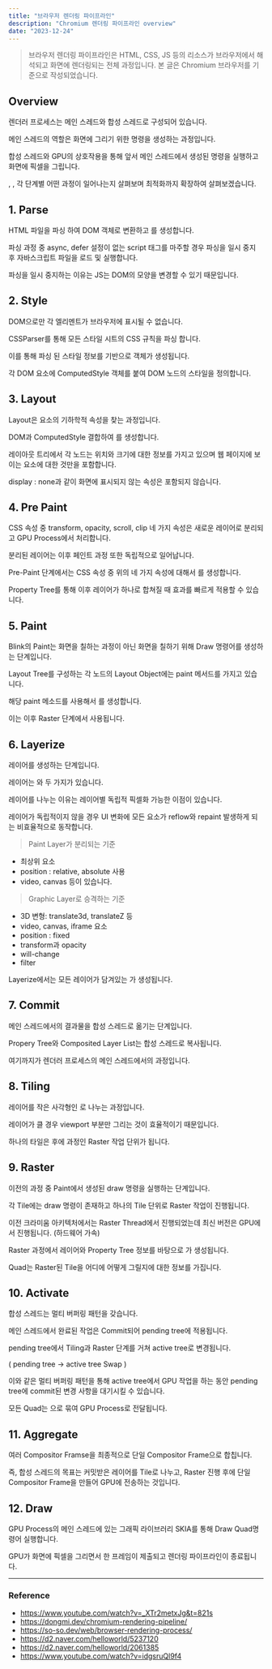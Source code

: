 ```yaml
---
title: "브라우저 렌더링 파이프라인"
description: "Chromium 렌더링 파이프라인 overview"
date: "2023-12-24"
---
```


> 브라우저 렌더링 파이프라인은 HTML, CSS, JS 등의 리소스가 브라우저에서 해석되고 화면에 렌더링되는 전체 과정입니다. 본 글은 Chromium 브라우저를 기준으로 작성되었습니다.

## Overview

<CustomImage
  src="https://github.com/jeongdopark/H-Logger/assets/72500346/0713067f-7dbb-49f5-aaf4-9714d8ddaf40"
  width={600}
  height={400}
/>

렌더러 프로세스는 메인 스레드와 합성 스레드로 구성되어 있습니다.

메인 스레드의 역할은 화면에 그리기 위한 명령을 생성하는 과정입니다.

합성 스레드와 GPU의 상호작용을 통해 앞서 메인 스레드에서 생성된 명령을 실행하고 화면에 픽셀을 그립니다.

<Highlight text="메인 스레드" />, <Highlight text="합성 스레드" />, <Highlight text="GPU 프로세스" /> 각 단계별 어떤 과정이
일어나는지 살펴보며 최적화까지 확장하여 살펴보겠습니다.

## 1. Parse

<CustomImage
  src="https://github.com/jeongdopark/H-Logger/assets/72500346/8091045e-8f20-4456-aa91-4d96629a462f"
  width="500"
  height="300"
/>

HTML 파일을 파싱 하여 DOM 객체로 변환하고 <Highlight text="DOM Tree"/>를 생성합니다.

파싱 과정 중 async, defer 설정이 없는 script 태그를 마주할 경우 파싱을 일시 중지 후 자바스크립트 파일을 로드 및 실행합니다.

파싱을 일시 중지하는 이유는 JS는 DOM의 모양을 변경할 수 있기 때문입니다.

## 2. Style

<CustomImage
  src="https://github.com/jeongdopark/H-Logger/assets/72500346/efac3c0d-0c1b-4513-b697-bcfeefd4ead9"
  width="500"
  height="300"
/>

DOM으로만 각 엘리멘트가 브라우저에 표시될 수 없습니다.

CSSParser를 통해 모든 스타일 시트의 CSS 규칙을 파싱 합니다.

이를 통해 파싱 된 스타일 정보를 기반으로 <Highlight text="ComputedStyle (CSSOM)"/>객체가 생성됩니다.

각 DOM 요소에 ComputedStyle 객체를 붙여 DOM 노드의 스타일을 정의합니다.

## 3. Layout

<CustomImage
  src="https://github.com/jeongdopark/H-Logger/assets/72500346/7ac15d61-330c-4128-af91-08174ed8d3a7"
  width="500"
  height="300"
/>

Layout은 요소의 기하학적 속성을 찾는 과정입니다.

DOM과 ComputedStyle 결합하여 <Highlight text="Layout Tree"/>를 생성합니다.

레이아웃 트리에서 각 노드는 위치와 크기에 대한 정보를 가지고 있으며 웹 페이지에 보이는 요소에 대한 것만을 포함합니다.

display : none과 같이 화면에 표시되지 않는 속성은 포함되지 않습니다.

## 4. Pre Paint

CSS 속성 중 transform, opacity, scroll, clip 네 가지 속성은 새로운 레이어로 분리되고 GPU Process에서 처리합니다.

분리된 레이어는 이후 페인트 과정 또한 독립적으로 일어납니다.

Pre-Paint 단계에서는 CSS 속성 중 위의 네 가지 속성에 대해서 <Highlight text="Property Tree"/>를 생성합니다.

Property Tree를 통해 이후 레이어가 하나로 합쳐질 때 효과를 빠르게 적용할 수 있습니다.

## 5. Paint

<CustomImage
  src="https://github.com/jeongdopark/H-Logger/assets/72500346/f8c018e9-8372-4b98-828d-92e4531f8520"
  width="500"
  height="300"
/>

Blink의 Paint는 화면을 칠하는 과정이 아닌 화면을 칠하기 위해 Draw 명령어를 생성하는 단계입니다.

Layout Tree를 구성하는 각 노드의 Layout Object에는 paint 메서드를 가지고 있습니다.

해당 paint 메소드를 사용해서 <Highlight text="Paint Record"/>를 생성합니다.

이는 이후 Raster 단계에서 사용됩니다.

## 6. Layerize

레이어를 생성하는 단계입니다.

레이어는 <Highlight text="Paint Layer"/>와 <Highlight text="Graphic Layer"/> 두 가지가 있습니다.

레이어를 나누는 이유는 레이어별 독립적 픽셀화 가능한 이점이 있습니다.

레이어가 독립적이지 않을 경우 UI 변화에 모든 요소가 reflow와 repaint 발생하게 되는 비효율적으로 동작합니다.

> Paint Layer가 분리되는 기준

- 최상위 요소
- position : relative, absolute 사용
- video, canvas
  등이 있습니다.

> Graphic Layer로 승격하는 기준

- 3D 변형: translate3d, translateZ 등
- video, canvas, iframe 요소
- position : fixed
- transform과 opacity
- will-change
- filter

<CustomImage
  src="https://github.com/jeongdopark/xeraph-blog/assets/72500346/ff9dda32-3a15-46e8-989f-20aa19502074"
  width="500"
  height="300"
/>

Layerize에서는 모든 레이어가 담겨있는 <Highlight text="Composited Layer List"/>가 생성됩니다.

## 7. Commit

메인 스레드에서의 결과물을 합성 스레드로 옮기는 단계입니다.

Propery Tree와 Composited Layer List는 합성 스레드로 복사됩니다.

여기까지가 렌더러 프로세스의 메인 스레드에서의 과정입니다.

## 8. Tiling

<CustomImage
  src="https://github.com/jeongdopark/H-Logger/assets/72500346/98d71b72-0a33-4ec8-aa91-8d79c317f93a"
  width="500"
  height="300"
/>

레이어를 작은 사각형인 <Highlight text="Tile"/>로 나누는 과정입니다.

레이어가 클 경우 viewport 부분만 그리는 것이 효율적이기 때문입니다.

하나의 타일은 후에 과정인 Raster 작업 단위가 됩니다.

## 9. Raster

이전의 과정 중 Paint에서 생성된 draw 명령을 실행하는 단계입니다.

각 Tile에는 draw 명령이 존재하고 하나의 Tile 단위로 Raster 작업이 진행됩니다.

이전 크라미움 아키텍처에서는 Raster Thread에서 진행되었는데 최신 버전은 GPU에서 진행됩니다. (하드웨어 가속)

Raster 과정에서 레이어와 Property Tree 정보를 바탕으로 <Highlight text="Quad"/>가 생성됩니다.

Quad는 Raster된 Tile을 어디에 어떻게 그릴지에 대한 정보를 가집니다.

## 10. Activate

<CustomImage
  src="https://github.com/jeongdopark/H-Logger/assets/72500346/99604683-9c91-4a56-965d-04d22a9d7d74"
  width="500"
  height="300"
/>

합성 스레드는 멀티 버퍼링 패턴을 갖습니다.

메인 스레드에서 완료된 작업은 Commit되어 pending tree에 적용됩니다.

pending tree에서 Tiling과 Raster 단계를 거쳐 active tree로 변경됩니다.

( pending tree -> active tree Swap )

이와 같은 멀티 버퍼링 패턴을 통해 active tree에서 GPU 작업을 하는 동안 pending tree에 commit된 변경 사항을 대기시킬 수 있습니다.

모든 Quad는 <Highlight text="Compositor Frame"/>으로 묶여 GPU Process로 전달됩니다.

## 11. Aggregate

<CustomImage
  src="https://github.com/jeongdopark/H-Logger/assets/72500346/1509bab7-ff88-41ba-9847-39824ee27a56"
  width="500"
  height="300"
/>

여러 Compositor Framse을 최종적으로 단일 Compositor Frame으로 합칩니다.

즉, 합성 스레드의 목표는 커밋받은 레이어를 Tile로 나누고, Raster 진행 후에 단일 Compositor Frame을 만들어 GPU에 전송하는 것입니다.

## 12. Draw

GPU Process의 메인 스레드에 있는 그래픽 라이브러리 SKIA를 통해 Draw Quad명령어 실행합니다.

GPU가 화면에 픽셀을 그리면서 한 프레임이 제출되고 렌더링 파이프라인이 종료됩니다.

---

### Reference

- https://www.youtube.com/watch?v=_XTr2metxJg&t=821s
- https://dongmi.dev/chromium-rendering-pipeline/
- https://so-so.dev/web/browser-rendering-process/
- https://d2.naver.com/helloworld/5237120
- https://d2.naver.com/helloworld/2061385
- https://www.youtube.com/watch?v=idgsruQl9f4
